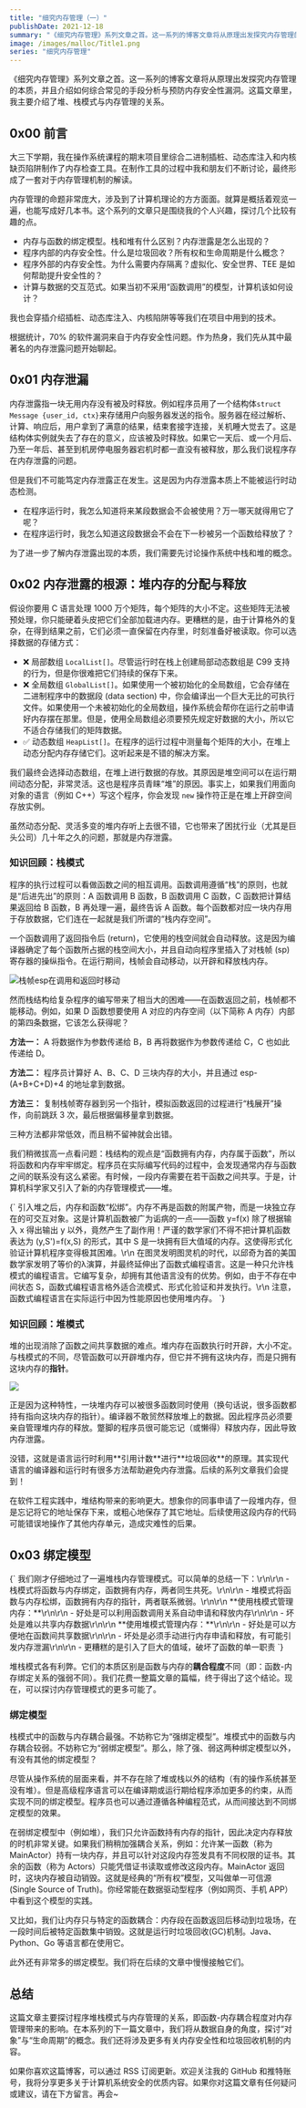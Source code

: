 ```yaml
---
title: "细究内存管理（一）"
publishDate: 2021-12-18
summary: "《细究内存管理》系列文章之首。这一系列的博客文章将从原理出发探究内存管理的本质，并且介绍如何综合常见的手段分析与预防内存安全性漏洞。这篇文章里，我主要介绍了堆、栈模式与内存管理的关系。"
image: /images/malloc/Title1.png
series: "细究内存管理"
---
```


《细究内存管理》系列文章之首。这一系列的博客文章将从原理出发探究内存管理的本质，并且介绍如何综合常见的手段分析与预防内存安全性漏洞。这篇文章里，我主要介绍了堆、栈模式与内存管理的关系。

## 0x00 前言

大三下学期，我在操作系统课程的期末项目里综合二进制插桩、动态库注入和内核缺页陷阱制作了内存检查工具。在制作工具的过程中我和朋友们不断讨论，最终形成了一套对于内存管理机制的解读。

<Dialog>但是为什么这篇文章拖到了大四下学期才发布呢？</Dialog>

内存管理的命题非常庞大，涉及到了计算机理论的方方面面。就算是概括着观览一遍，也能写成好几本书。这个系列的文章只是围绕我的个人兴趣，探讨几个比较有趣的点。

- 内存与函数的绑定模型。栈和堆有什么区别？内存泄露是怎么出现的？
- 程序内部的内存安全性。什么是垃圾回收？所有权和生命周期是什么概念？
- 程序外部的内存安全性。为什么需要内存隔离？虚拟化、安全世界、TEE 是如何帮助提升安全性的？
- 计算与数据的交互范式。如果当初不采用“函数调用”的模型，计算机该如何设计？

我也会穿插介绍插桩、动态库注入、内核陷阱等等我们在项目中用到的技术。

<Dialog>真是一张大饼。</Dialog>

根据统计，70% 的软件漏洞来自于内存安全性问题。作为热身，我们先从其中最著名的内存泄露问题开始聊起。

## 0x01 内存泄漏

内存泄露指一块无用内存没有被及时释放。例如程序员用了一个结构体`struct Message {user_id, ctx}`来存储用户向服务器发送的指令。服务器在经过解析、计算、响应后，用户拿到了满意的结果，结束套接字连接，关机睡大觉去了。这是结构体实例就失去了存在的意义，应该被及时释放。如果它一天后、或一个月后、乃至一年后、甚至到机房停电服务器宕机时都一直没有被释放，那么我们说程序存在内存泄露的问题。

但是我们不可能笃定内存泄露正在发生。这是因为内存泄露本质上不能被运行时动态检测。

- 在程序运行时，我怎么知道将来某段数据会不会被使用？万一哪天就得用它了呢？
- 在程序运行时，我怎么知道这段数据会不会在下一秒被另一个函数给释放了？

为了进一步了解内存泄露出现的本质，我们需要先讨论操作系统中栈和堆的概念。

## 0x02 内存泄露的根源：堆内存的分配与释放

假设你要用 C 语言处理 1000 万个矩阵，每个矩阵的大小不定。这些矩阵无法被预处理，你只能硬着头皮把它们全部加载进内存。更糟糕的是，由于计算格外的复杂，在得到结果之前，它们必须一直保留在内存里，时刻准备好被读取。你可以选择数据的存储方式：

- ❌ 局部数组 `LocalList[]`。尽管运行时在栈上创建局部动态数组是 C99 支持的行为，但是你很难把它们持续的保存下来。
- ❌ 全局数组 `GlobalList[]`。如果使用一个被初始化的全局数组，它会存储在二进制程序中的数据段 (data section) 中，你会编译出一个巨大无比的可执行文件。如果使用一个未被初始化的全局数组，操作系统会帮你在运行之前申请好内存摆在那里。但是，使用全局数组必须要预先规定好数据的大小，所以它不适合存储我们的矩阵数据。
- ✅ 动态数组 `HeapList[]`。在程序的运行过程中测量每个矩阵的大小，在堆上动态分配内存存储它们。这听起来是不错的解决方案。

我们最终会选择动态数组，在堆上进行数据的存放。其原因是堆空间可以在运行期间动态分配，非常灵活。这也是程序员青睐“堆”的原因。事实上，如果我们用面向对象的语言（例如 C++）写这个程序，你会发现 `new` 操作符正是在堆上开辟空间存放实例。

虽然动态分配、灵活多变的堆内存听上去很不错，它也带来了困扰行业（尤其是巨头公司）几十年之久的问题，那就是内存泄露。

### 知识回顾：栈模式

程序的执行过程可以看做函数之间的相互调用。函数调用遵循“栈”的原则，也就是“后进先出”的原则：A 函数调用 B 函数，B 函数调用 C 函数，C 函数把计算结果返回给 B 函数，B 再处理一遍，最终告诉 A 函数。每个函数都对应一块内存用于存放数据，它们连在一起就是我们所谓的“栈内存空间”。

一个函数调用了返回指令后 (return)，它使用的栈空间就会自动释放。这是因为编译器确定了每个函数所占据的栈空间大小，并且自动向程序里插入了对栈帧 (sp) 寄存器的操纵指令。在运行期间，栈帧会自动移动，以开辟和释放栈内存。

![栈帧esp在调用和返回时移动](/images/malloc/stack_memory.png)

然而栈结构给复杂程序的编写带来了相当大的困难——在函数返回之前，栈帧都不能移动。例如，如果 D 函数想要使用 A 对应的内存空间（以下简称 A 内存）内部的第四条数据，它该怎么获得呢？

**方法一：** A 将数据作为参数传递给 B，B 再将数据作为参数传递给 C，C 也如此传递给 D。

**方法二：** 程序员计算好 A、B、C、D 三块内存的大小，并且通过 esp-(A+B+C+D)+4 的地址拿到数据。

**方法三：** 复制栈帧寄存器到另一个指针，模拟函数返回的过程进行“栈展开”操作，向前跳跃 3 次，最后根据偏移量拿到数据。

<Dialog>这三个方法一个比一个离谱……</Dialog>

三种方法都非常低效，而且稍不留神就会出错。

我们稍微拔高一点看问题：栈结构的观点是“函数拥有内存，内存属于函数”，所以将函数和内存牢牢绑定。程序员在实际编写代码的过程中，会发现通常内存与函数之间的联系没有这么紧密。有时候，一段内存需要在若干函数之间共享。于是，计算机科学家又引入了新的内存管理模式——堆。

<Callout icon="👀" title="函数的副作用">
  {`
引入堆之后，内存和函数“松绑”。内存不再是函数的附属产物，而是一块独立存在的可交互对象。这是计算机函数被广为诟病的一点——函数 y=f(x) 除了根据输入 x 得出输出 y 以外，竟然产生了副作用！严谨的数学家们不得不把计算机函数表达为 (y,S')=f(x,S) 的形式，其中 S 是一块拥有巨大值域的内存。这使得形式化验证计算机程序变得极其困难。\r\n
在图灵发明图灵机的时代，以邱奇为首的美国数学家发明了等价的λ演算，并最终延伸出了函数式编程语言。这是一种只允许栈模式的编程语言。它编写复杂，却拥有其他语言没有的优势。例如，由于不存在中间状态 S，函数式编程语言格外适合流模式、形式化验证和并发执行。\r\n
注意，函数式编程语言在实际运行中因为性能原因也使用堆内存。
`}
</Callout>

### 知识回顾：堆模式

堆的出现消除了函数之间共享数据的难点。堆内存在函数执行时开辟，大小不定。与栈模式的不同，尽管函数可以开辟堆内存，但它并不拥有这块内存，而是只拥有这块内存的**指针**。

![](/images/malloc/heap_memory.png)

正是因为这种特性，一块堆内存可以被很多函数同时使用（换句话说，很多函数都持有指向这块内存的指针）。编译器不敢贸然释放堆上的数据。因此程序员必须要亲自管理堆内存的释放。蹩脚的程序员很可能忘记（或懒得）释放内存，因此导致内存泄露。

<Dialog>
  其实程序可以找到时机自动释放堆内存？例如在没有指针指向它的时候？
</Dialog>
<DialogBack>
  没错，这就是语言运行时利用**引用计数**进行**垃圾回收**的原理。其实现代语言的编译器和运行时有很多方法帮助避免内存泄露。后续的系列文章我们会提到！
</DialogBack>

在软件工程实践中，堆结构带来的影响更大。想象你的同事申请了一段堆内存，但是忘记将它的地址保存下来，或粗心地保存了其它地址。后续使用这段内存的代码可能错误地操作了其他内存单元，造成灾难性的后果。

## 0x03 绑定模型

<div className="flex flex-col space-y-2">
  <Callout icon="📝" title="课堂笔记">
    {`
我们刚才仔细地过了一遍堆栈内存管理模式。可以简单的总结一下：\r\n\r\n 
- 栈模式将函数与内存绑定，函数拥有内存，两者同生共死。\r\n\r\n 
- 堆模式将函数与内存松绑，函数拥有内存的指针，两者联系微弱。\r\n\r\n 
**使用栈模式管理内存：**\r\n\r\n 
- 好处是可以利用函数调用关系自动申请和释放内存\r\n\r\n
- 坏处是难以共享内存数据\r\n\r\n
**使用堆模式管理内存：**\r\n\r\n
- 好处是可以方便地在函数间共享数据\r\n\r\n
- 坏处是必须手动进行内存申请和释放，有可能引发内存泄漏\r\n\r\n
- 更糟糕的是引入了巨大的值域，破坏了函数的单一职责
        `}
  </Callout>
  <Dialog>
    感谢这位前排同学的笔记。听课很认真。需要我帮你你写推荐信吗？
  </Dialog>
</div>

堆栈模式各有利弊。它们的本质区别是函数与内存的**耦合程度**不同（即：函数-内存绑定关系的强弱不同）。我们花费一整篇文章的篇幅，终于得出了这个结论。现在，可以探讨内存管理模式的更多可能了。

### 绑定模型

栈模式中的函数与内存耦合最强。不妨称它为“强绑定模型”。堆模式中的函数与内存耦合较弱。不妨称它为“弱绑定模型”。那么，除了强、弱这两种绑定模型以外，有没有其他的绑定模型？

尽管从操作系统的层面来看，并不存在除了堆或栈以外的结构（有的操作系统甚至没有堆）。但是高级程序语言可以在编译期或运行期给程序添加更多的约束，从而实现不同的绑定模型。程序员也可以通过遵循各种编程范式，从而间接达到不同绑定模型的效果。

在弱绑定模型中（例如堆），我们只允许函数持有内存的指针，因此决定内存释放的时机非常关键。如果我们稍稍加强耦合关系，例如：允许某一函数（称为 MainActor）持有一块内存，并且可以针对这段内存签发具有不同权限的证书。其余的函数（称为 Actors）只能凭借证书读取或修改这段内存。MainActor 返回时，这块内存被自动销毁。这就是经典的“所有权”模型，又叫做单一可信源 (Single Source of Truth)。你经常能在数据驱动型程序（例如网页、手机 APP）中看到这个模型的实践。

又比如，我们让内存只与特定的函数耦合：内存段在函数返回后移动到垃圾场，在一段时间后被特定函数集中销毁。这就是运行时垃圾回收(GC)机制。Java、Python、Go 等语言都在使用它。

此外还有非常多的绑定模型。我们将在后续的文章中慢慢接触它们。

## 总结

这篇文章主要探讨程序堆栈模式与内存管理的关系，即函数-内存耦合程度对内存管理带来的影响。在本系列的下一篇文章中，我们将从数据自身的角度，探讨“对象”与“生命周期”的概念。我们还将涉及更多有关内存安全性和垃圾回收机制的内容。

如果你喜欢这篇博客，可以通过 RSS 订阅更新。欢迎关注我的 GitHub 和推特账号，我将分享更多关于计算机系统安全的优质内容。如果你对这篇文章有任何疑问或建议，请在下方留言。再会~
